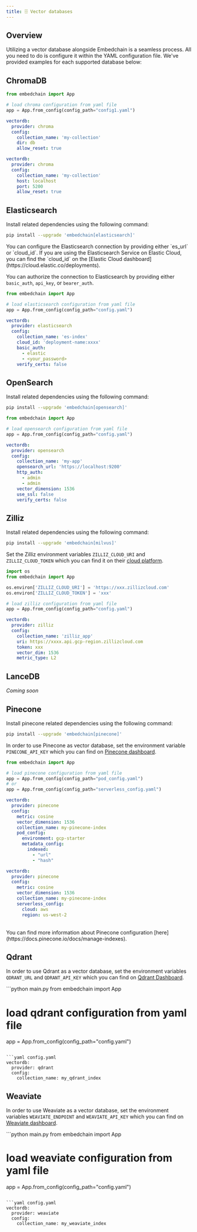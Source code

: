 ```yaml
---
title: 🗄️ Vector databases
---
```


## Overview

Utilizing a vector database alongside Embedchain is a seamless process. All you need to do is configure it within the YAML configuration file. We've provided examples for each supported database below:

<CardGroup cols={4}>
  <Card title="ChromaDB" href="#chromadb"></Card>
  <Card title="Elasticsearch" href="#elasticsearch"></Card>
  <Card title="OpenSearch" href="#opensearch"></Card>
  <Card title="Zilliz" href="#zilliz"></Card>
  <Card title="LanceDB" href="#lancedb"></Card>
  <Card title="Pinecone" href="#pinecone"></Card>
  <Card title="Qdrant" href="#qdrant"></Card>
  <Card title="Weaviate" href="#weaviate"></Card>
</CardGroup>

## ChromaDB

<CodeGroup>

```python main.py
from embedchain import App

# load chroma configuration from yaml file
app = App.from_config(config_path="config1.yaml")
```

```yaml config1.yaml
vectordb:
  provider: chroma
  config:
    collection_name: 'my-collection'
    dir: db
    allow_reset: true
```

```yaml config2.yaml
vectordb:
  provider: chroma
  config:
    collection_name: 'my-collection'
    host: localhost
    port: 5200
    allow_reset: true
```

</CodeGroup>


## Elasticsearch

Install related dependencies using the following command:

```bash
pip install --upgrade 'embedchain[elasticsearch]'
```

<Note>
You can configure the Elasticsearch connection by providing either `es_url` or `cloud_id`. If you are using the Elasticsearch Service on Elastic Cloud, you can find the `cloud_id` on the [Elastic Cloud dashboard](https://cloud.elastic.co/deployments).
</Note>

You can authorize the connection to Elasticsearch by providing either `basic_auth`, `api_key`, or `bearer_auth`.

<CodeGroup>

```python main.py
from embedchain import App

# load elasticsearch configuration from yaml file
app = App.from_config(config_path="config.yaml")
```

```yaml config.yaml
vectordb:
  provider: elasticsearch
  config:
    collection_name: 'es-index'
    cloud_id: 'deployment-name:xxxx'
    basic_auth:
      - elastic
      - <your_password>
    verify_certs: false
```
</CodeGroup>

## OpenSearch

Install related dependencies using the following command:

```bash
pip install --upgrade 'embedchain[opensearch]'
```

<CodeGroup>

```python main.py
from embedchain import App

# load opensearch configuration from yaml file
app = App.from_config(config_path="config.yaml")
```

```yaml config.yaml
vectordb:
  provider: opensearch
  config:
    collection_name: 'my-app'
    opensearch_url: 'https://localhost:9200'
    http_auth:
      - admin
      - admin
    vector_dimension: 1536
    use_ssl: false
    verify_certs: false
```

</CodeGroup>

## Zilliz

Install related dependencies using the following command:

```bash
pip install --upgrade 'embedchain[milvus]'
```

Set the Zilliz environment variables `ZILLIZ_CLOUD_URI` and `ZILLIZ_CLOUD_TOKEN` which you can find it on their [cloud platform](https://cloud.zilliz.com/).

<CodeGroup>

```python main.py
import os
from embedchain import App

os.environ['ZILLIZ_CLOUD_URI'] = 'https://xxx.zillizcloud.com'
os.environ['ZILLIZ_CLOUD_TOKEN'] = 'xxx'

# load zilliz configuration from yaml file
app = App.from_config(config_path="config.yaml")
```

```yaml config.yaml
vectordb:
  provider: zilliz
  config:
    collection_name: 'zilliz_app'
    uri: https://xxxx.api.gcp-region.zillizcloud.com
    token: xxx
    vector_dim: 1536
    metric_type: L2
```

</CodeGroup>

## LanceDB

_Coming soon_

## Pinecone

Install pinecone related dependencies using the following command:

```bash
pip install --upgrade 'embedchain[pinecone]'
```

In order to use Pinecone as vector database, set the environment variable `PINECONE_API_KEY` which you can find on [Pinecone dashboard](https://app.pinecone.io/).

<CodeGroup>

```python main.py
from embedchain import App

# load pinecone configuration from yaml file
app = App.from_config(config_path="pod_config.yaml")
# or
app = App.from_config(config_path="serverless_config.yaml")
```

```yaml pod_config.yaml
vectordb:
  provider: pinecone
  config:
    metric: cosine
    vector_dimension: 1536
    collection_name: my-pinecone-index
    pod_config:
      environment: gcp-starter
      metadata_config:
        indexed:
          - "url"
          - "hash"
```

```yaml serverless_config.yaml
vectordb:
  provider: pinecone
  config:
    metric: cosine
    vector_dimension: 1536
    collection_name: my-pinecone-index
    serverless_config:
      cloud: aws
      region: us-west-2
```

</CodeGroup>

<br />
<Note>
You can find more information about Pinecone configuration [here](https://docs.pinecone.io/docs/manage-indexes).
</Note>

## Qdrant

In order to use Qdrant as a vector database, set the environment variables `QDRANT_URL` and `QDRANT_API_KEY` which you can find on [Qdrant Dashboard](https://cloud.qdrant.io/).

<CodeGroup>
```python main.py
from embedchain import App

# load qdrant configuration from yaml file
app = App.from_config(config_path="config.yaml")
```

```yaml config.yaml
vectordb:
  provider: qdrant
  config:
    collection_name: my_qdrant_index
```
</CodeGroup>

## Weaviate

In order to use Weaviate as a vector database, set the environment variables `WEAVIATE_ENDPOINT` and `WEAVIATE_API_KEY` which you can find on [Weaviate dashboard](https://console.weaviate.cloud/dashboard).

<CodeGroup>
```python main.py
from embedchain import App

# load weaviate configuration from yaml file
app = App.from_config(config_path="config.yaml")
```

```yaml config.yaml
vectordb:
  provider: weaviate
  config:
    collection_name: my_weaviate_index
```
</CodeGroup>

<Snippet file="missing-vector-db-tip.mdx" />
